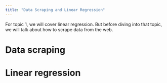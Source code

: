 ```yaml
---
title: "Data Scraping and Linear Regression"
---
```


For topic 1, we will cover linear regression. But before diving into that topic, we will talk about how to scrape data from the web.

# Data scraping

# Linear regression
